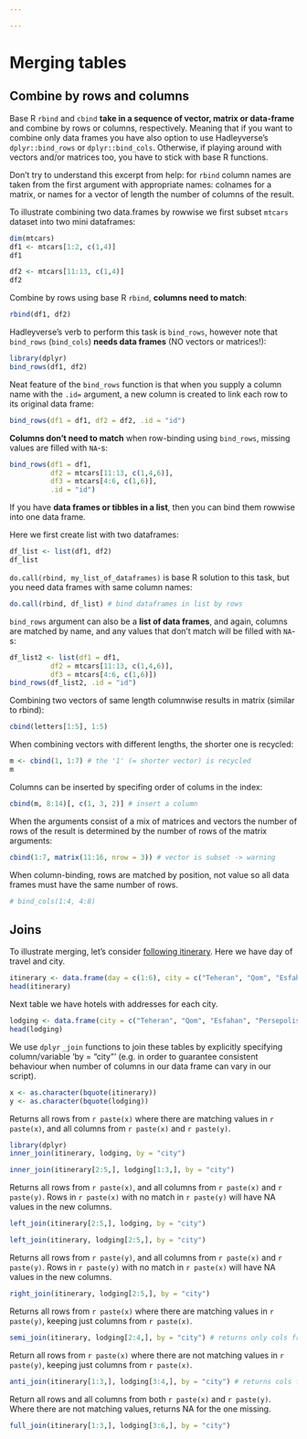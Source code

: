 ```yaml
---

---
```


# Merging tables

## Combine by rows and columns
Base R `rbind` and `cbind` **take in a sequence of vector, matrix or data-frame** and combine by rows or columns, respectively. Meaning that if you want to combine only data frames you have also option to use Hadleyverse's `dplyr::bind_rows` or `dplyr::bind_cols`. Otherwise, if playing around with vectors and/or matrices too, you have to stick with base R functions.  

Don't try to understand this excerpt from help: for `rbind` column names are taken from the first argument with appropriate names: colnames for a matrix, or names for a vector of length the number of columns of the result.

To illustrate combining two data.frames by rowwise we first subset `mtcars` dataset into two
mini dataframes:
```r
dim(mtcars)
df1 <- mtcars[1:2, c(1,4)]
df1
```

```r
df2 <- mtcars[11:13, c(1,4)]
df2
```

Combine by rows using base R `rbind`, **columns need to match**:
```r
rbind(df1, df2)
```

Hadleyverse's verb to perform this task is `bind_rows`, however note that `bind_rows` (`bind_cols`) **needs data frames** (NO vectors or matrices!): 
```r
library(dplyr)
bind_rows(df1, df2) 
```

Neat feature of the `bind_rows` function is that when you supply a column name with the `.id=` argument, a new column is created to link each row to its original data frame:
```r
bind_rows(df1 = df1, df2 = df2, .id = "id")
```

**Columns don't need to match** when row-binding using `bind_rows`, missing values are filled with `NA`-s:
```r
bind_rows(df1 = df1, 
          df2 = mtcars[11:13, c(1,4,6)], 
          df3 = mtcars[4:6, c(1,6)],
          .id = "id")
```

If you have **data frames or tibbles in a list**, then you can bind them rowwise into one data frame. 

Here we first create list with two dataframes:
```r
df_list <- list(df1, df2)
df_list
```

`do.call(rbind, my_list_of_dataframes)` is base R solution to this task, but you need data frames with same column names:
```r
do.call(rbind, df_list) # bind dataframes in list by rows
```

`bind_rows` argument can also be a **list of data frames**, and again, columns are matched by name, and any values that don't match will be filled with `NA`-s:
```r
df_list2 <- list(df1 = df1, 
          df2 = mtcars[11:13, c(1,4,6)], 
          df3 = mtcars[4:6, c(1,6)])
bind_rows(df_list2, .id = "id")
```

Combining two vectors of same length columnwise results in matrix (similar to rbind):
```r
cbind(letters[1:5], 1:5)
```

When combining vectors with different lengths, the shorter one is recycled:
```r
m <- cbind(1, 1:7) # the '1' (= shorter vector) is recycled
m
```

Columns can be inserted by specifing order of colums in the index:
```r
cbind(m, 8:14)[, c(1, 3, 2)] # insert a column
```

When the arguments consist of a mix of matrices and vectors the number of rows of the result is determined by the number of rows of the matrix arguments:
```r
cbind(1:7, matrix(11:16, nrow = 3)) # vector is subset -> warning
```

When column-binding, rows are matched by position, not value so all data frames must have the same number of rows.
```r
# bind_cols(1:4, 4:8)
```


## Joins
To illustrate merging, let's consider [following itinerary](http://www.ester.ee/record=b2697405*est). 
Here we have day of travel and city.
```r
itinerary <- data.frame(day = c(1:6), city = c("Teheran", "Qom", "Esfahan", "Persepolis", "Shiraz", "Bandar"))
head(itinerary)
```

Next table we have hotels with addresses for each city.
```r
lodging <- data.frame(city = c("Teheran", "Qom", "Esfahan", "Persepolis", "Shiraz", "Bandar"), hotel = c("Firouzeh Hotel", "Aria Hotel", "Amir Kabir Hotel", "Sita Aukh Guest House", "Anvari Hotel", "Bolivar Inn"), address = c("Dowlat Abad Alley", "Astane Square", "Chahar Bagh Abbasi Street", "Tume Junn Mohammad Street", "Anvari Street", "Abuzar Street"))
head(lodging)
```

<!-- #### base::merge -->
<!-- We use base R function `merge` to join these tables by explicitly specifying column/variable 'by = "city"' (e.g. in order to guarantee consistent behaviour when number of columns in our data frame can vary in our script). -->
<!-- By default, `merge` joins data frames on the columns with names they both have. -->

<!-- ```{r} -->
<!-- merge(itinerary, lodging, by = "city", sort = FALSE) # don't sort on 'by' column -->
<!-- ``` -->

<!-- If we choose only rows 1 through 3 from table `lodging`? -->
<!-- ```{r} -->
<!-- merge(itinerary, lodging[1:3,], by = "city", sort = FALSE)  -->
<!-- ``` -->

<!-- If we choose only rows 2 through 5 from table `itinerary`? -->
<!-- ```{r} -->
<!-- merge(itinerary[2:5,], lodging, by = "city", sort = FALSE)  -->
<!-- ``` -->

<!-- In our simple example we always have only matching rows in our results. -->

<!-- #### dplyr::inner_join and friends -->
We use `dplyr` `_join` functions to join these tables by explicitly specifying column/variable 'by = "city"' (e.g. in order to guarantee consistent behaviour when number of columns in our data frame can vary in our script).

```r
x <- as.character(bquote(itinerary))
y <- as.character(bquote(lodging))
```


Returns all rows from `r paste(x)` where there are matching values in `r paste(x)`, and all columns from `r paste(x)` and `r paste(y)`.
```r
library(dplyr)
inner_join(itinerary, lodging, by = "city")
```

```r
inner_join(itinerary[2:5,], lodging[1:3,], by = "city") 
```

Returns all rows from `r paste(x)`, and all columns from `r paste(x)` and `r paste(y)`. Rows in `r paste(x)` with no match in `r paste(y)` will have NA values in the new columns.
```r
left_join(itinerary[2:5,], lodging, by = "city") 
```

```r
left_join(itinerary, lodging[2:5,], by = "city") 
```

Returns all rows from `r paste(y)`, and all columns from `r paste(x)` and `r paste(y)`. Rows in `r paste(y)` with no match in `r paste(x)` will have NA values in the new columns. 
```r
right_join(itinerary, lodging[2:5,], by = "city") 
```

Returns all rows from `r paste(x)` where there are matching values in `r paste(y)`, keeping just columns from `r paste(x)`.
```r
semi_join(itinerary, lodging[2:4,], by = "city") # returns only cols from itinerary 
```

Return all rows from `r paste(x)` where there are not matching values in `r paste(y)`, keeping just columns from `r paste(x)`.
```r
anti_join(itinerary[1:3,], lodging[3:4,], by = "city") # returns cols fron itinerary where there are no matching values in lodging 
```

Return all rows and all columns from both `r paste(x)` and `r paste(y)`. Where there are not matching values, returns NA for the one missing.
```r
full_join(itinerary[1:3,], lodging[3:6,], by = "city") 
```
